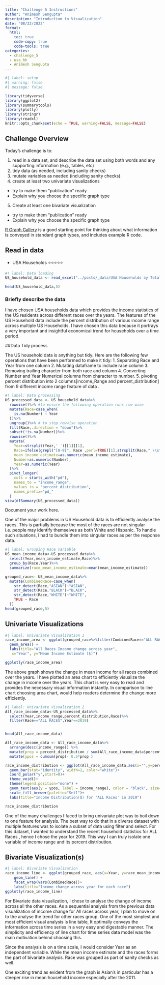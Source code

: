 ```yaml
---
title: "Challenge 5 Instructions"
author: "Animesh Sengupta"
description: "Introduction to Visualization"
date: "08/22/2022"
format:
  html:
    toc: true
    code-copy: true
    code-tools: true
categories:
  - challenge_5
  - usa_hh
  - Animesh Sengupta
---
```


```r
#| label: setup
#| warning: false
#| message: false

library(tidyverse)
library(ggplot2)
library(summarytools)
library(plotly)
library(stringr)
library(readxl)
knitr::opts_chunk$set(echo = TRUE, warning=FALSE, message=FALSE)
```

## Challenge Overview

Today's challenge is to:

1)  read in a data set, and describe the data set using both words and any supporting information (e.g., tables, etc)
2)  tidy data (as needed, including sanity checks)
3)  mutate variables as needed (including sanity checks)
4)  create at least two univariate visualizations
   - try to make them "publication" ready
   - Explain why you choose the specific graph type
5)  Create at least one bivariate visualization
   - try to make them "publication" ready
   - Explain why you choose the specific graph type

[R Graph Gallery](https://r-graph-gallery.com/) is a good starting point for thinking about what information is conveyed in standard graph types, and includes example R code.

## Read in data
-   USA Households ⭐⭐⭐⭐⭐

```r
#! label: Data loading
US_household_data <- read_excel("../posts/_data/USA Households by Total Money Income, Race, and Hispanic Origin of Householder 1967 to 2019.xlsx",skip = 5, n_max = 353, col_names = c( "Year", "Number","Total","pd_<15000","pd_15000-24999","pd_25000-34999","pd_35000-49999","pd_50000-74999","pd_75000-99999","pd_100000-149999","pd_150000-199999","pd_>200000","median_income_estimate","median_income_moe","mean_income_estimate","mean_income_moe"))

head(US_household_data,5)
```

### Briefly describe the data
I have chosen USA households data which provides the income statistics of the US residents across different races over the years. The features of the US Household data include the percent distribution of various income range across multiple US Households. I have chosen this data because it portrays a very important and insightful economical trend for households over a time period.

##Data Tidy process

The US household data is anything but tidy. Here are the following few operations that have been performed to make it tidy:
1. Separating Race and Year from one column
2. Mutating dataframe to include race column
3. Removing trailing character from both race and column
4. Converting Number and Year Numerical columns from character to number.
5. pivoting percent distribution into 2 columns[income_Range and percent_distribution] from 9 different income range feature of data .

```r
#! label: Data processing
US_processed_data <- US_household_data%>%
  rowwise()%>% #to ensure the following operation runs row wise
  mutate(Race=case_when(
    is.na(Number) ~ Year
  ))%>%
  ungroup()%>% # to stop rowwise operation
  fill(Race,.direction = "down")%>%
  subset(!is.na(Number))%>%
  rowwise()%>%
  mutate(
    Year=strsplit(Year,' ')[[1]][1],
    Race=ifelse(grepl("[0-9]", Race ,perl=TRUE)[1],strsplit(Race," \\s*(?=[^ ]+$)",perl=TRUE)[[1]][1],Race),
    mean_income_estimate=as.numeric(mean_income_estimate),
    Number=as.numeric(Number),
    Year=as.numeric(Year)
  )%>%
  pivot_longer(
    cols = starts_with("pd"),
    names_to = "income_range",
    values_to = "percent_distribution",
    names_prefix="pd_"
  )
view(dfSummary(US_processed_data))

```

Document your work here.

One of the major problems in US Household data is to efficiently analyse the races. This is partially because the most of the races are not singular i.e. people may identify themselves as both White and Hispanic. To handle such situations, I had to bundle them into singular races as per the response data.

```r
#| label: Grouping Race variable
US_mean_income_data<-US_processed_data%>%
  select(Year,mean_income_estimate,Race)%>%
  group_by(Race,Year)%>%
  summarize(race_mean_income_estimate=mean(mean_income_estimate))

grouped_race<- US_mean_income_data%>%
  mutate(CombinedRace=case_when(
    str_detect(Race,"ASIAN")~"ASIAN",
    str_detect(Race,"BLACK")~"BLACK",
    str_detect(Race,"WHITE")~"WHITE",
    TRUE ~ Race
  ))
head(grouped_race,5)

```

## Univariate Visualizations
```r
#| label: Univariate Visualization 1
race_income_area <- ggplot(grouped_race%>%filter(CombinedRace=="ALL RACES"),aes(x=Year,y=race_mean_income_estimate,alpha=0.4,fill=Race)) +
  geom_area() +
  labs(title="All Races Income change across year", 
   x="Year", y="Mean Income Estimate ($)")

ggplotly(race_income_area)
```
The above graph shows the change in mean income for all races combined over the years. I have plotted an area chart to efficiently visualize the change in income over the years. This chart is very easy to read and provides the necessary visual information instantly. In comparison to line chart choosing area chart, would help readers determine the change more efficiently.

```r
#| label: Univariate Visualization 2
All_race_income_data<-US_processed_data%>%
  select(Year,income_range,percent_distribution,Race)%>%
  filter(Race=="ALL RACES",Year==2019)


head(All_race_income_data)

All_race_income_data <- All_race_income_data%>% 
  arrange(desc(income_range)) %>%
  mutate(prop = percent_distribution / sum(All_race_income_data$percent_distribution) *100) %>%
  mutate(ypos = cumsum(prop)- 0.5*prop )

race_income_distribution <- ggplot(All_race_income_data,aes(x="",y=percent_distribution,fill=income_range)) +
  geom_bar(stat="identity", width=1, color="white")+
  coord_polar("y",start=0)+
  theme_void()+
  theme(legend.position="none") +
  geom_text(aes(y = ypos, label = income_range), color = "black", size=2) +
  scale_fill_brewer(palette="Set1")+
  labs(title="Income Distribution($) for 'ALL Races' in 2019")

race_income_distribution
```
One of the many challenges I faced to bring univariate plot was to boil down to one feature for analysis. The best way to do that in a diverse dataset with multiple features was to isolate a subset of data using filter and select. For this dataset, I wanted to understand the recent household statistics for ALL Races , hence I chose the year for 2019. This way I can truly isolate one variable of income range and its percent distribution. 

## Bivariate Visualization(s)
```r
#| label: Bivariate Visualization
race_income_line <- ggplot(grouped_race, aes(x=Year, y=race_mean_income_estimate, color=CombinedRace)) +
    geom_line() +
    facet_wrap(vars(CombinedRace))+
    labs(title="Income change across year for each race")
ggplotly(race_income_line)
```

For Bivariate data visualization, I chose to analyse the change of income across all the other races. As a sequential analysis from the previous data visualization of income change for All races across year, I plan to move on to the analyse the trend for other races group. One of the most simplest and most efficient visual analysis is line table, It optimally conveys the information across time series in a very easy and digestable manner. The simplicity and efficiency of line chart for time series data model was the main motivation behind choosing this.

Since the analysis is on a time scale, I would consider Year as an independent variable. While the mean income estimate and the races forms the part of bivariate analysis. Race was grouped as part of sanity checks as well. 

One exciting trend as evident from the graph is Asian's in particular has a steeper rise in mean household income especially after the 2011.